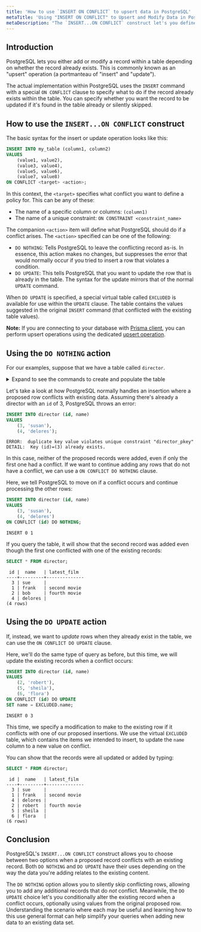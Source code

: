 ```yaml
---
title: 'How to use `INSERT ON CONFLICT` to upsert data in PostgreSQL'
metaTitle: 'Using "INSERT ON CONFLICT" to Upsert and Modify Data in PostgreSQL'
metaDescription: "The `INSERT...ON CONFLICT` construct let's you define what PostgreSQL should do if a row you are inserting conflicts with an existing row. This enables 'upsert' operations which insert records or update them on conflict."
---
```


## Introduction

PostgreSQL lets you either add or modify a record within a table depending on whether the record already exists.  This is commonly known as an "upsert" operation (a portmanteau of "insert" and "update").

The actual implementation within PostgreSQL uses the `INSERT` command with a special `ON CONFLICT` clause to specify what to do if the record already exists within the table.  You can specify whether you want the record to be updated if it's found in the table already or silently skipped.

## How to use the `INSERT...ON CONFLICT` construct

The basic syntax for the insert or update operation looks like this:

```sql
INSERT INTO my_table (column1, column2)
VALUES
    (value1, value2),
    (value3, value4),
    (value5, value6),
    (value7, value8)
ON CONFLICT <target> <action>;
```

In this context, the `<target>` specifies what conflict you want to define a policy for.  This can be any of these:

* The name of a specific column or columns: `(column1)`
* The name of a unique constraint: `ON CONSTRAINT <constraint_name>`

The companion `<action>` item will define what PostgreSQL should do if a conflict arises.  The `<action>` specified can be one of the following:

* `DO NOTHING`: Tells PostgreSQL to leave the conflicting record as-is.  In essence, this action makes no changes, but suppresses the error that would normally occur if you tried to insert a row that violates a condition.
* `DO UPDATE`: This tells PostgreSQL that you want to update the row that is already in the table.  The syntax for the update mirrors that of the normal `UPDATE` command.

When `DO UPDATE` is specified, a special virtual table called `EXCLUDED` is available for use within the `UPDATE` clause.  The table contains the values suggested in the original `INSERT` command (that conflicted with the existing table values).


**Note:** If you are connecting to your database with [Prisma client](https://www.prisma.io/docs/reference/tools-and-interfaces/prisma-client), you can perform upsert operations using the dedicated [upsert operation](https://www.prisma.io/docs/reference/tools-and-interfaces/prisma-client/crud#upsert).

## Using the `DO NOTHING` action

For our examples, suppose that we have a table called `director`.

<details><summary>Expand to see the commands to create and populate the table</summary>

```sql
CREATE TABLE director (
    id SERIAL PRIMARY KEY,
    name TEXT NOT NULL,
    latest_film TEXT
);

INSERT INTO director (name)
VALUES
    ('frank'),
    ('bob'),
    ('sue');
```

</details>

Let's take a look at how PostgreSQL normally handles an insertion where a proposed row conflicts with existing data.  Assuming there's already a director with an `id` of 3, PostgreSQL throws an error:

```sql
INSERT INTO director (id, name)
VALUES
    (3, 'susan'),
    (4, 'delores');
```
```
ERROR:  duplicate key value violates unique constraint "director_pkey"
DETAIL:  Key (id)=(3) already exists.
```

In this case, neither of the proposed records were added, even if only the first one had a conflict.  If we want to continue adding any rows that do not have a conflict, we can use a `ON CONFLICT DO NOTHING` clause.

Here, we tell PostgreSQL to move on if a conflict occurs and continue processing the other rows:

```sql
INSERT INTO director (id, name)
VALUES
    (3, 'susan'),
    (4, 'delores')
ON CONFLICT (id) DO NOTHING;
```
```
INSERT 0 1
```

If you query the table, it will show that the second record was added even though the first one conflicted with one of the existing records:

```sql
SELECT * FROM director;
```
```
 id |  name   | latest_film
----+---------+--------------
  3 | sue     |
  1 | frank   | second movie
  2 | bob     | fourth movie
  4 | delores |
(4 rows)
```

## Using the `DO UPDATE` action

If, instead, we want to _update_ rows when they already exist in the table, we can use the `ON CONFLICT DO UPDATE` clause.

Here, we'll do the same type of query as before, but this time, we will update the existing records when a conflict occurs:

```sql
INSERT INTO director (id, name)
VALUES
    (2, 'robert'),
    (5, 'sheila'),
    (6, 'flora')
ON CONFLICT (id) DO UPDATE
SET name = EXCLUDED.name;
```
```
INSERT 0 3
```

This time, we specify a modification to make to the existing row if it conflicts with one of our proposed insertions.  We use the virtual `EXCLUDED` table, which contains the items we intended to insert, to update the `name` column to a new value on conflict.

You can show that the records were all updated or added by typing:

```sql
SELECT * FROM director;
```
```
 id |  name   | latest_film
----+---------+--------------
  3 | sue     |
  1 | frank   | second movie
  4 | delores |
  2 | robert  | fourth movie
  5 | sheila  |
  6 | flora   |
(6 rows)
```

## Conclusion

PostgreSQL's `INSERT...ON CONFLICT` construct allows you to choose between two options when a proposed record conflicts with an existing record.  Both `DO NOTHING` and `DO UPDATE` have their uses depending on the way the data you're adding relates to the existing content.

The `DO NOTHING` option allows you to silently skip conflicting rows, allowing you to add any additional records that do _not_ conflict.  Meanwhile, the `DO UPDATE` choice let's you conditionally alter the existing record when a conflict occurs, optionally using values from the original proposed row.  Understanding the scenario where each may be useful and learning how to this use general format can help simplify your queries when adding new data to an existing data set.
